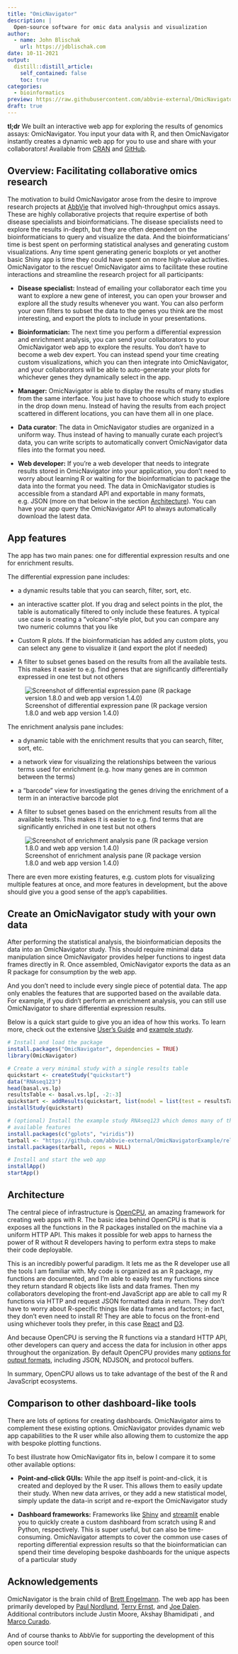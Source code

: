 ```yaml
---
title: "OmicNavigator"
description: |
  Open-source software for omic data analysis and visualization
author:
  - name: John Blischak
    url: https://jdblischak.com
date: 10-11-2021
output:
  distill::distill_article:
    self_contained: false
    toc: true
categories:
  - bioinformatics
preview: https://raw.githubusercontent.com/abbvie-external/OmicNavigator/main/man/figures/omicnavigator-dark-text.png
draft: true
---
```


**tl;dr** We built an interactive web app for exploring the results of genomics
assays: OmicNavigator. You input your data with R, and then OmicNavigator
instantly creates a dynamic web app for you to use and share with your
collaborators! Available from [CRAN][cran] and [GitHub][github].

[cran]: https://cran.r-project.org/package=OmicNavigator
[github]: https://github.com/abbvie-external/OmicNavigator

## Overview: Facilitating collaborative omics research

The motivation to build OmicNavigator arose from the desire to improve research projects
at [AbbVie][abbvie] that involved high-throughput omics assays. These are highly
collaborative projects that require expertise of both disease specialists and
bioinformaticians. The disease specialists need to explore the results in-depth,
but they are often dependent on the bioinformaticians to query and visualize the
data. And the bioinformaticians' time is best spent on performing statistical
analyses and generating custom visualizations. Any time spent generating generic
boxplots or yet another basic Shiny app is time they could have spent on more
high-value activities. OmicNavigator to the rescue! OmicNavigator aims to
facilitate these routine interactions and streamline the research project for
all participants:

[abbvie]: https://www.abbvie.com/

* **Disease specialist:** Instead of emailing your collaborator each time you
want to explore a new gene of interest, you can open your browser and explore
all the study results whenever you want. You can also perform your own filters
to subset the data to the genes you think are the most interesting, and export
the plots to include in your presentations.

* **Bioinformatician:** The next time you perform a differential expression and
enrichment analysis, you can send your collaborators to your OmicNavigator web app to
explore the results. You don't have to become a web dev expert. You can instead
spend your time creating custom visualizations, which you can then integrate
into OmicNavigator, and your collaborators will be able to auto-generate your
plots for whichever genes they dynamically select in the app.

* **Manager:** OmicNavigator is able to display the results of many studies from
the same interface. You just have to choose which study to explore in the drop
down menu. Instead of having the results from each project scattered in
different locations, you can have them all in one place.

* **Data curator**: The data in OmicNavigator studies are organized in a uniform
way. Thus instead of having to manually curate each project's data, you can
write scripts to automatically convert OmicNavigator data files into the format
you need.

* **Web developer:** If you're a web developer that needs to integrate results
stored in OmicNavigator into your application, you don't need to worry about
learning R or waiting for the bioinformatician to package the data into the
format you need. The data in OmicNavigator studies is accessible from a standard
API and exportable in many formats, e.g. JSON (more on that below in the section
[Architecture](#architecture)). You can have your app query the OmicNavigator
API to always automatically download the latest data.

## App features

The app has two main panes: one for differential expression results and one for
enrichment results.

The differential expression pane includes:

* a dynamic results table that you can search, filter, sort, etc.

* an interactive scatter plot. If you drag and select points in the plot, the
table is automatically filtered to only include these features. A typical use
case is creating a "volcano"-style plot, but you can compare any two numeric
columns that you like

* Custom R plots. If the bioinformatician has added any custom plots, you can
select any gene to visualize it (and export the plot if needed)

* A filter to subset genes based on the results from all the available tests.
This makes it easier to e.g. find genes that are significantly differentially
expressed in one test but not others

![Screenshot of differential expression pane (R package version 1.8.0 and web app version 1.4.0)](img/differential-expression.png)

The enrichment analysis pane includes:

* a dynamic table with the enrichment results that you can search, filter, sort, etc.

* a network view for visualizing the relationships between the various terms
used for enrichment (e.g. how many genes are in common between the terms)

* a "barcode" view for investigating the genes driving the enrichment of a term
in an interactive barcode plot

* A filter to subset genes based on the enrichment results from all the
available tests. This makes it is easier to e.g. find terms that are significantly
enriched in one test but not others

![Screenshot of enrichment analysis pane (R package version 1.8.0 and web app version 1.4.0)](img/enrichment-analysis.png)

There are even more existing features, e.g. custom plots for visualizing
multiple features at once, and more features in development, but the above
should give you a good sense of the app's capabilities.

## Create an OmicNavigator study with your own data

After performing the statistical analysis, the bioinformatician deposits the
data into an OmicNavigator study. This should require minimal data manipulation
since OmicNavigator provides helper functions to ingest data frames directly in
R. Once assembled, OmicNavigator exports the data as an R package for
consumption by the web app.

And you don't need to include every single piece of potential data. The app only
enables the features that are supported based on the available data. For
example, if you didn't perform an enrichment analysis, you can still use
OmicNavigator to share differential expression results.

Below is a quick start guide to give you an idea of how this works. To learn
more, check out the extensive [User's Guide][users-guide] and [example
study][example-study].

[users-guide]: https://cran.r-project.org/web/packages/OmicNavigator/vignettes/OmicNavigatorUsersGuide.pdf
[example-study]: https://github.com/abbvie-external/OmicNavigatorExample

```r
# Install and load the package
install.packages("OmicNavigator", dependencies = TRUE)
library(OmicNavigator)

# Create a very minimal study with a single results table
quickstart <- createStudy("quickstart")
data("RNAseq123")
head(basal.vs.lp)
resultsTable <- basal.vs.lp[, -2:-3]
quickstart <- addResults(quickstart, list(model = list(test = resultsTable)))
installStudy(quickstart)

# (optional) Install the example study RNAseq123 which demos many of the app's
# available features
install.packages(c("gplots", "viridis"))
tarball <- "https://github.com/abbvie-external/OmicNavigatorExample/releases/latest/download/ONstudyRNAseq123.tar.gz"
install.packages(tarball, repos = NULL)

# Install and start the web app
installApp()
startApp()
```

## Architecture

The central piece of infrastructure is [OpenCPU][opencpu], an amazing framework
for creating web apps with R. The basic idea behind OpenCPU is that is exposes
all the functions in the R packages installed on the machine via a uniform HTTP
API. This makes it possible for web apps to harness the power of R without R
developers having to perform extra steps to make their code deployable.

[opencpu]: https://www.opencpu.org/

This is an incredibly powerful paradigm. It lets me as the R developer use all
the tools I am familiar with. My code is organized as an R package, my functions
are documented, and I'm able to easily test my functions since they return standard
R objects like lists and data frames. Then my collaborators developing the
front-end JavaScript app are able to call my R functions via HTTP and request
JSON formatted data in return. They don't have to worry about R-specific things
like data frames and factors; in fact, they don't even need to install R! They
are able to focus on the front-end using whichever tools they prefer, in this
case [React][react] and [D3][d3].

[react]: https://reactjs.org/
[d3]: https://d3js.org/

And because OpenCPU is serving the R functions via a standard HTTP API, other
developers can query and access the data for inclusion in other apps throughout
the organization. By default OpenCPU provides many [options for output
formats][output-formats], including JSON, NDJSON, and protocol buffers.

[output-formats]: https://www.opencpu.org/api.html#api-formats

In summary, OpenCPU allows us to take advantage of the best of the R and
JavaScript ecosystems.

## Comparison to other dashboard-like tools

There are lots of options for creating dashboards. OmicNavigator aims to
complement these existing options. OmicNavigator provides dynamic web app
capabilities to the R user while also allowing them to customize the app with
bespoke plotting functions. 

To best illustrate how OmicNavigator fits in, below I compare it to some other
available options:

* **Point-and-click GUIs:** While the app itself is point-and-click, it is
created and deployed by the R user. This allows them to easily update their
study. When new data arrives, or they add a new statistical model, simply update
the data-in script and re-export the OmicNavigator study

* **Dashboard frameworks:** Frameworks like [Shiny][shiny] and [streamlit][]
enable you to quickly create a custom dashboard from scratch using R and Python,
respectively. This is super useful, but can also be time-consuming.
OmicNavigator attempts to cover the common use cases of reporting differential
expression results so that the bioinformatician can spend their time developing
bespoke dashboards for the unique aspects of a particular study

[shiny]: https://shiny.rstudio.com/
[streamlit]: https://streamlit.io/

## Acknowledgements

OmicNavigator is the brain child of [Brett Engelmann][bengalengel]. The web app
has been primarily developed by [Paul Nordlund][paulnordlund], [Terry
Ernst][ternst23], and [Joe Dalen][JoeDalen81]. Additional contributors include
Justin Moore, Akshay Bhamidipati , and [Marco Curado][curadomr].

[bengalengel]: https://github.com/bengalengel
[paulnordlund]: https://github.com/paulnordlund
[ternst23]: https://github.com/ternst23
[JoeDalen81]: https://github.com/JoeDalen81
[curadomr]: https://github.com/curadomr


And of course thanks to AbbVie for supporting the development of this open
source tool!
